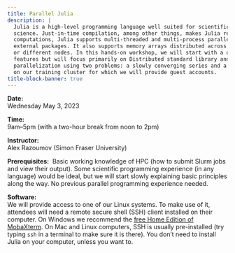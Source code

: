 ```yaml
---
title: Parallel Julia
description: |
  Julia is a high-level programming language well suited for scientific computing and data
  science. Just-in-time compilation, among other things, makes Julia really fast yet interactive. For heavy
  computations, Julia supports multi-threaded and multi-process parallelism, both natively and via a number of
  external packages. It also supports memory arrays distributed across multiple processes either on the same
  or different nodes. In this hands-on workshop, we will start with a quick review of Julia’s multi-threading
  features but will focus primarily on Distributed standard library and its large array of tools. We will demo
  parallelization using two problems: a slowly converging series and a Julia set. We will do all hands-on work
  on our training cluster for which we will provide guest accounts.
title-block-banner: true
---
```


:::{.topdef}

**Date:** \
Wednesday May 3, 2023

**Time:** \
9am–5pm (with a two-hour break from noon to 2pm)

**Instructor:** \
Alex Razoumov (Simon Fraser University)

**Prerequisites:** \ Basic working knowledge of HPC (how to submit Slurm jobs and view their output). Some
scientific programming experience (in any language) would be ideal, but we will start slowly explaining basic
principles along the way. No previous parallel programming experience needed.

**Software:** \
We will provide access to one of our Linux systems. To make use of it, attendees will need a remote secure shell (SSH) client installed on their computer. On Windows we recommend the [free Home Edition of MobaXterm](https://mobaxterm.mobatek.net/download.html). On Mac and Linux computers, SSH is usually pre-installed (try typing `ssh` in a terminal to make sure it is there). You don't need to install Julia on your computer, unless you want to.

:::

<!-- <br> -->
<!-- Course notes can be found [here](https://wgpages.netlify.app/julia-in-summer). -->
